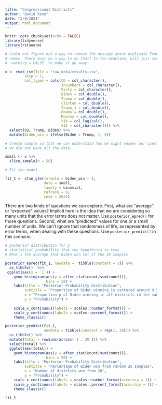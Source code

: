 ```yaml
---
title: "Congressional Districts"
author: "David Kane"
date: "3/9/2021"
output: html_document
---
```


```r
knitr::opts_chunk$set(echo = FALSE)
library(tidyverse)
library(rstanarm)
```

```r
# Could not figure out a way to remove the message about duplicate Trump column
# names. There must be a way to do that! In the meantime, will just use
# `warning = FALSE` to make it go away.

x <- read_csv(file = "raw_data/results.csv", 
         skip = 1,
         col_types = cols(CD = col_character(),
                          Incumbent = col_character(),
                          Party = col_character(),
                          Biden = col_double(),
                          Trump = col_double(),
                          Clinton = col_double(),
                          Trump_1 = col_double(),
                          Obama = col_double(),
                          Romney = col_double(),
                          X10 = col_logical(),
                          X11 = col_character())) %>% 
  select(CD, Trump, Biden) %>% 
  mutate(biden_win = ifelse(Biden > Trump, 1, 0))
```


```r
# Create sample so that we can understand how we might answer our questions if
# we did not have all the data.

small <- x %>% 
  slice_sample(n = 50)
```



```r
# Fit the model.

fit_1 <- stan_glm(formula = biden_win ~ 1, 
                  data = small,
                  family = binomial,
                  refresh = 0,
                  seed = 2021)
```

There are two kinds of questions we can explore. First, what are "average" or "expected" values? Implicit here is the idea that we are considering so many units that the error terms does not matter. Use `posterior_epred()` for those questions. Second, what are "predicted" values for one or a small number of units. We can't ignore that randomness of life, as represented by error terms, when dealing with these questions. Use `posterior_predict()` in this scenario.

```r
# posterior distribution for p
# statistical probability that the hypothesis is true
# What's the average that Biden won out of the 50 samples

posterior_epred(fit_1, newdata =  tibble(constant = 1)) %>% 
  as_tibble()  %>% 
 ggplot(aes(x = `1`)) +
    geom_histogram(aes(y = after_stat(count/sum(count))),
                   bins = 50) + 
    labs(title = "Posterior Probability Distribution",
         subtitle = "Proportion of Biden winning is centered around 0.52",
         x = "Proportion p of Biden winning in all districts in the sample",
         y = "Probability") + 
  
    scale_x_continuous(labels = scales::number_format()) +
    scale_y_continuous(labels = scales::percent_format()) +
    theme_classic()


```

```r
posterior_predict(fit_1, 
                  newdata = tibble(constant = rep(1, 20))) %>% 
  as_tibble() %>% 
  mutate(total = rowSums(across(`1`:`20`))) %>% 
  select(total) %>% 
  ggplot(aes(total)) +
    geom_histogram(aes(y = after_stat(count/sum(count))),
                   bins = 50) +
    labs(title = "Posterior Probability Distribution",
         subtitle = "Percentage of Biden won from random 20 samples",
         x = "Number of districts won from 20",
         y = "Probability") + 
    scale_x_continuous(labels = scales::number_format(accuracy = 1)) +
    scale_y_continuous(labels = scales::percent_format(accuracy = 1)) +
    theme_classic()

fit_1


```


